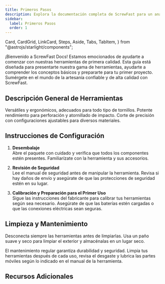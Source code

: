 ```yaml
---
title: Primeros Pasos
description: Explora la documentación completa de ScrewFast para un análisis detallado de nuestras herramientas y servicios de construcción de alta calidad.
sidebar:
  label: Primeros Pasos
  order: 1
---
```


  Card,
  CardGrid,
  LinkCard,
  Steps,
  Aside,
  Tabs,
  TabItem,
} from "@astrojs/starlight/components";

¡Bienvenido a ScrewFast Docs! Estamos emocionados de ayudarte a comenzar con nuestras herramientas de primera calidad. Esta guía está diseñada para presentarte nuestra gama de herramientas, ayudarte a comprender los conceptos básicos y prepararte para tu primer proyecto. Sumérgete en el mundo de la artesanía confiable y de alta calidad con ScrewFast.

## Descripción General de Herramientas

<CardGrid>
  <Card title="Juego de Destornilladores" icon="seti:config">
    Versátiles y ergonómicos, adecuados para todo tipo de tornillos.
    <LinkCard title="Más Información" href="/guides/getting-started" />
  </Card>
  <Card title="Taladro Percutor" icon="seti:pipeline">
    Potente rendimiento para perforación y atornillado de impacto.
    <LinkCard title="Más Información" href="/guides/getting-started" />
  </Card>
  <Card title="Sierras Eléctricas" icon="seti:crystal">
    Corte de precisión con configuraciones ajustables para diversos materiales.
    <LinkCard title="Más Información" href="/guides/getting-started" />
  </Card>
</CardGrid>

## Instrucciones de Configuración

<Steps>

1. **Desembalaje**  
   Abre el paquete con cuidado y verifica que todos los componentes estén presentes. Familiarízate con la herramienta y sus accesorios.

2. **Revisión de Seguridad**  
   Lee el manual de seguridad antes de manipular la herramienta. Revisa si hay daños de envío y asegúrate de que las protecciones de seguridad estén en su lugar.

3. **Calibración y Preparación para el Primer Uso**  
   Sigue las instrucciones del fabricante para calibrar tus herramientas según sea necesario. Asegúrate de que las baterías estén cargadas o que las conexiones eléctricas sean seguras.

</Steps>

## Limpieza y Mantenimiento

<Aside type="tip">
  Desconecta siempre las herramientas antes de limpiarlas. Usa un paño suave y seco para limpiar el exterior y almacénalas en un lugar seco.
</Aside>

El mantenimiento regular garantiza durabilidad y seguridad. Limpia tus herramientas después de cada uso, revisa el desgaste y lubrica las partes móviles según lo indicado en el manual de la herramienta.

## Recursos Adicionales

<LinkCard
  title="Tutoriales Detallados"
  description="Explora el uso de nuestras herramientas con tutoriales dirigidos por expertos."
  href="/guides/getting-started"
/>

<LinkCard
  title="Demostraciones en Video"
  description="Guías visuales para sacar el máximo provecho de tus herramientas."
  href="/guides/getting-started"
/>

<LinkCard
  title="Información de Garantía"
  description="Conoce tu cobertura y cómo realizar un reclamo si es necesario."
  href="/guides/getting-started"
/>
